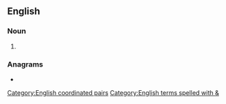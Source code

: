 {{also|qa|QA|.qa|-qa|Q & A}}
==English==

===Noun===
{{head|en|noun}}

# {{alternative spelling of|en|Q and A}}

===Anagrams===
* {{anagrams|en|a=aq|AQ|aq}}

[[Category:English coordinated pairs]]
[[Category:English terms spelled with &]]